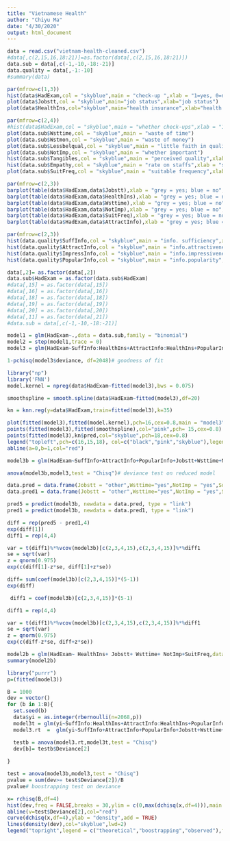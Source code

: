 ---
title: "Vietnamese Health"
author: "Chiyu Ma"
date: "4/30/2020"
output: html_document
---


```{r}
data = read.csv("vietnam-health-cleaned.csv")
#data[,c(2,15,16,18:21)]=as.factor(data[,c(2,15,16,18:21)])
data.sub = data[,c(-1,-10,-18:-21)]
data.quality = data[,-1:-10]
#summary(data)

```

```{r,fig.width=4, fig.height=3, fig.cap="figure 1: plot of key demographic variables"}
par(mfrow=c(1,3))
hist(data$HadExam,col = "skyblue",main = "check-up ",xlab = "1=yes, 0=no")
plot(data$Jobstt,col = "skyblue",main="job status",xlab="job status")
plot(data$HealthIns,col="skyblue",main="health insurance",xlab="health insurance")
```

```{r,fig.width=6, fig.height=4, fig.cap="figure 2: plot of quality of medical services variables"}
par(mfrow=c(2,4))
#hist(data$HadExam,col = "skyblue",main = "whether check-ups",xlab = "1=yes, 0=no")
plot(data.sub$Wsttime,col = "skyblue",main = "waste of time")
plot(data.sub$Wstmon,col = "skyblue",main = "waste of money")
plot(data.sub$Lessbelqual,col = "skyblue",main = "little faith in quality")
plot(data.sub$NotImp,col = "skyblue",main = "whether important")
hist(data.sub$Tangibles,col = "skyblue",main = "perceived quality",xlab = "scale")
hist(data.sub$Empathy,col = "skyblue",main = "rate on staffs",xlab = "scale")
plot(data.sub$SuitFreq,col = "skyblue",main = "suitable frequency",xlab = "scale")
```

```{r,fig.width=6, fig.height=4, fig.cap="figure 4: bivariate plot for reesponse variable and key predictors"}
par(mfrow=c(2,3))
barplot(table(data$HadExam,data$Jobstt),xlab = "grey = yes; blue = no",col = c("skyblue","grey"), main ="had exam vs job status")
barplot(table(data$HadExam,data$HealthIns),xlab = "grey = yes; blue = no",col = c("skyblue","grey"),main = "had exam vs insurance")
barplot(table(data$HadExam,data$Wsttime),xlab = "grey = yes; blue = no",col = c("skyblue","grey"),main = "had exam vs waste time")
barplot(table(data$HadExam,data$NotImp),xlab = "grey = yes; blue = no",col = c("skyblue","grey"),main = "had exam vs important")
barplot(table(data$HadExam,data$SuitFreq),xlab = "grey = yes; blue = no",col = c("skyblue","grey"),main = "had exam vs suitable freq")
barplot(table(data$HadExam,data$AttractInfo),xlab = "grey = yes; blue = no",col = c("skyblue","grey"),main = "had exam vs AttractInfo")

```



```{r,fig.width=6, fig.height=4, fig.cap="figure 3: plot of quality of information variables"}

par(mfrow=c(2,3))
hist(data.quality$SuffInfo,col = "skyblue",main = "info. sufficiency",xlab = "scale")
hist(data.quality$AttractInfo,col = "skyblue",main = "info.attractiveness",xlab = "scale")
hist(data.quality$ImpressInfo,col = "skyblue",main = "info.impressiveness",xlab = "scale")
hist(data.quality$PopularInfo,col = "skyblue",main = "info.popularity",xlab = "scale")
```


```{r}
data[,2]= as.factor(data[,2])
data.sub$HadExam = as.factor(data.sub$HadExam)
#data[,15] = as.factor(data[,15])
#data[,16] = as.factor(data[,16])
#data[,18] = as.factor(data[,18])
#data[,19] = as.factor(data[,19])
#data[,20] = as.factor(data[,20])
#data[,11] = as.factor(data[,21])
#data.sub = data[,c(-1,-10,-18:-21)]

model1 = glm(HadExam~.,data = data.sub,family = "binomial")
model2 = step(model1,trace = 0)
model3 = glm(HadExam~SuffInfo:HealthIns+AttractInfo:HealthIns+PopularInfo:HealthIns+Jobstt+Wsttime+NotImp+SuitFreq+ImpressInfo:HealthIns+SuffInfo+AttractInfo+PopularInfo+ImpressInfo+HealthIns,family = "binomial",data=data)
```

```{r}

1-pchisq(model3$deviance, df=2048)# goodness of fit 

```


```{r,fig.width=6, fig.height=4, fig.cap="figure 5:caliberation plot for model 3"}
library("np")
library('FNN')
model.kernel = npreg(data$HadExam~fitted(model3),bws = 0.075)

smoothspline = smooth.spline(data$HadExam~fitted(model3),df=20)

kn = knn.reg(y=data$HadExam,train=fitted(model3),k=35)

plot(fitted(model3),fitted(model.kernel),pch=16,cex=0.8,main = "model3",ylab = "fitted smoother")
points(fitted(model3),fitted(smoothspline),col="pink",pch= 15,cex=0.8)
points(fitted(model3),kn$pred,col="skyblue",pch=18,cex=0.8)
legend("topleft",pch=c(16,15,18), col=c("black","pink","skyblue"),legend = c("kernel","spline","35 nearest neighbor"))
abline(a=0,b=1,col="red")

```




```{r}
model3b = glm(HadExam~SuffInfo+AttractInfo+PopularInfo+Jobstt+Wsttime+NotImp+SuitFreq+ImpressInfo+HealthIns,family = "binomial",data=data)

anova(model3b,model3,test = "Chisq")# deviance test on reduced model 

```

```{r}
data.pred = data.frame(Jobstt = "other",Wsttime="yes",NotImp = "yes",SuitFreq = "6m",SuffInfo =5,AttractInfo = 5, ImpressInfo =5,PopularInfo =5,HealthIns="yes")
data.pred1 = data.frame(Jobstt = "other",Wsttime="yes",NotImp = "yes",SuitFreq = "6m",SuffInfo =1,AttractInfo = 1, ImpressInfo =1,PopularInfo =1,HealthIns="yes")

pred5 = predict(model3b, newdata = data.pred, type = "link")
pred1 = predict(model3b, newdata = data.pred1, type = "link")

diff = rep(pred5 - pred1,4)
exp(diff[1])
diff1 = rep(4,4)

var = t(diff1)%*%vcov(model3b)[c(2,3,4,15),c(2,3,4,15)]%*%diff1
se = sqrt(var)
z = qnorm(0.975)
exp(c(diff[1]-z*se, diff[1]+z*se))


```

```{r}

diff= sum(coef(model3b)[c(2,3,4,15)]*(5-1))
exp(diff)

 diff1 = coef(model3b)[c(2,3,4,15)]*(5-1)

diff1 = rep(4,4)

var = t(diff1)%*%vcov(model3b)[c(2,3,4,15),c(2,3,4,15)]%*%diff1
se = sqrt(var)
z = qnorm(0.975)
exp(c(diff-z*se, diff+z*se))

```

```{r}
model2b = glm(HadExam~ HealthIns+ Jobstt+ Wsttime+ NotImp+SuitFreq,data = data,family = "binomial")
summary(model2b)

```


```{r}
library("purrr")
p=(fitted(model3))

B = 1000
dev = vector()
for (b in 1:B){
  set.seed(b)
  data$yi = as.integer(rbernoulli(n=2068,p))
  model3t = glm(yi~SuffInfo:HealthIns+AttractInfo:HealthIns+PopularInfo:HealthIns+Jobstt+Wsttime+NotImp+SuitFreq+ImpressInfo:HealthIns+SuffInfo+AttractInfo+PopularInfo+ImpressInfo+HealthIns,family = "binomial",data=data)
  model3.rt  =  glm(yi~SuffInfo+AttractInfo+PopularInfo+Jobstt+Wsttime+NotImp+SuitFreq+ImpressInfo+HealthIns,family = "binomial",data=data)

  testb = anova(model3.rt,model3t,test = "Chisq")
  dev[b]= testb$Deviance[2]
  
}

test = anova(model3b,model3,test = "Chisq")
pvalue = sum(dev>= test$Deviance[2])/B
pvalue# boostrapping test on deviance 
```

```{r,fig.width=6, fig.height=4, fig.cap="figure 6:histogram of deviance"}

x= rchisq(B,df=4)
hist(dev,freq = FALSE,breaks = 30,ylim = c(0,max(dchisq(x,df=4))),main = "histogram of deviance")
abline(v=test$Deviance[2],col="red")
curve(dchisq(x,df=4),ylab = "density",add = TRUE)
lines(density(dev),col="skyblue",lwd=2)
legend("topright",legend = c("theoretical","boostrapping","observed"),fill = c("black","skyblue","red"))

```


